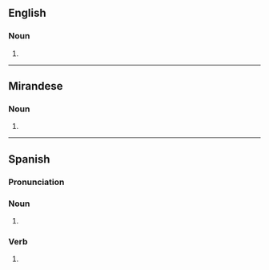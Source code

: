 ==English==

===Noun===
{{head|en|noun form}}

# {{plural of|en|abogado}}

----

==Mirandese==

===Noun===
{{head|mwl|noun form}}

# {{plural of|mwl|abogado}}

----

==Spanish==

===Pronunciation===
{{es-IPA}}

===Noun===
{{head|es|noun form|g=m-p}}

# {{noun form of|es|abogado||p}}

===Verb===
{{head|es|past participle form|g=}}

# {{es-verb form of|abogar}}
